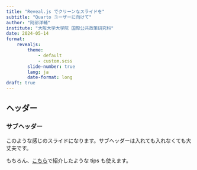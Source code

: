 ```yaml
---
title: "Reveal.js でクリーンなスライドを"
subtitle: "Quarto ユーザーに向けて"
author: "阿部洋輔"
institute: "大阪大学大学院 国際公共政策研究科"
date: 2024-05-14
format: 
    revealjs: 
        theme: 
            - default
            - custom.scss
        slide-number: true
        lang: ja
        date-format: long
draft: true
---
```


## ヘッダー

### サブヘッダー

このような感じのスライドになります。サブヘッダーは入れても入れなくても大丈夫です。

::: {.callout-note}
もちろん、[こちら](https://yo5uke.github.io/tips/240512_revealjs/)で紹介したような tips も使えます。
:::